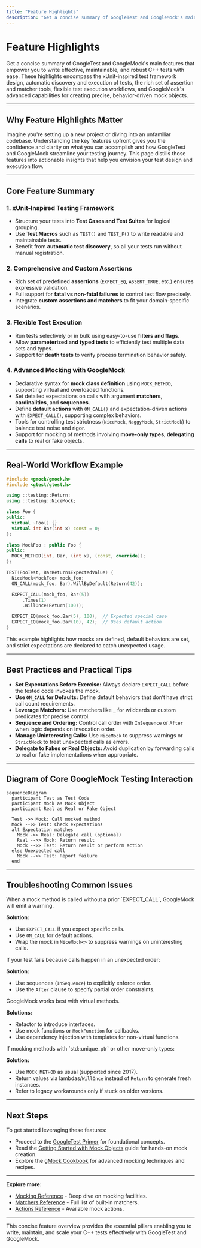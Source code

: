 ```yaml
---
title: "Feature Highlights"
description: "Get a concise summary of GoogleTest and GoogleMock's main features: xUnit-inspired design, automatic test discovery, rich and custom assertions, flexible test execution options, and advanced mocking capabilities."
---
```


# Feature Highlights

Get a concise summary of GoogleTest and GoogleMock's main features that empower you to write effective, maintainable, and robust C++ tests with ease. These highlights encompass the xUnit-inspired test framework design, automatic discovery and execution of tests, the rich set of assertion and matcher tools, flexible test execution workflows, and GoogleMock's advanced capabilities for creating precise, behavior-driven mock objects.

---

## Why Feature Highlights Matter

Imagine you're setting up a new project or diving into an unfamiliar codebase. Understanding the key features upfront gives you the confidence and clarity on what you can accomplish and how GoogleTest and GoogleMock streamline your testing journey. This page distills those features into actionable insights that help you envision your test design and execution flow.

---

## Core Feature Summary

### 1. xUnit-Inspired Testing Framework
- Structure your tests into **Test Cases and Test Suites** for logical grouping.
- Use **Test Macros** such as `TEST()` and `TEST_F()` to write readable and maintainable tests.
- Benefit from **automatic test discovery**, so all your tests run without manual registration.

### 2. Comprehensive and Custom Assertions
- Rich set of predefined **assertions** (`EXPECT_EQ`, `ASSERT_TRUE`, etc.) ensures expressive validation.
- Full support for **fatal vs non-fatal failures** to control test flow precisely.
- Integrate **custom assertions and matchers** to fit your domain-specific scenarios.

### 3. Flexible Test Execution
- Run tests selectively or in bulk using easy-to-use **filters and flags**.
- Allow **parameterized and typed tests** to efficiently test multiple data sets and types.
- Support for **death tests** to verify process termination behavior safely.

### 4. Advanced Mocking with GoogleMock
- Declarative syntax for **mock class definition** using `MOCK_METHOD`, supporting virtual and overloaded functions.
- Set detailed expectations on calls with argument **matchers**, **cardinalities**, and **sequences**.
- Define **default actions** with `ON_CALL()` and expectation-driven actions with `EXPECT_CALL()`, supporting complex behaviors.
- Tools for controlling test strictness (`NiceMock`, `NaggyMock`, `StrictMock`) to balance test noise and rigor.
- Support for mocking of methods involving **move-only types**, **delegating calls** to real or fake objects.

---

## Real-World Workflow Example

```cpp
#include <gmock/gmock.h>
#include <gtest/gtest.h>

using ::testing::Return;
using ::testing::NiceMock;

class Foo {
public:
  virtual ~Foo() {}
  virtual int Bar(int x) const = 0;
};

class MockFoo : public Foo {
public:
  MOCK_METHOD(int, Bar, (int x), (const, override));
};

TEST(FooTest, BarReturnsExpectedValue) {
  NiceMock<MockFoo> mock_foo;
  ON_CALL(mock_foo, Bar).WillByDefault(Return(42));

  EXPECT_CALL(mock_foo, Bar(5))
      .Times(1)
      .WillOnce(Return(100));

  EXPECT_EQ(mock_foo.Bar(5), 100);  // Expected special case
  EXPECT_EQ(mock_foo.Bar(10), 42);  // Uses default action
}
```

This example highlights how mocks are defined, default behaviors are set, and strict expectations are declared to catch unexpected usage.

---

## Best Practices and Practical Tips

- **Set Expectations Before Exercise:** Always declare `EXPECT_CALL` before the tested code invokes the mock.
- **Use `ON_CALL` for Defaults:** Define default behaviors that don’t have strict call count requirements.
- **Leverage Matchers:** Use matchers like `_` for wildcards or custom predicates for precise control.
- **Sequence and Ordering:** Control call order with `InSequence` or `After` when logic depends on invocation order.
- **Manage Uninteresting Calls:** Use `NiceMock` to suppress warnings or `StrictMock` to treat unexpected calls as errors.
- **Delegate to Fakes or Real Objects:** Avoid duplication by forwarding calls to real or fake implementations when appropriate.

---

## Diagram of Core GoogleMock Testing Interaction

```mermaid
sequenceDiagram
  participant Test as Test Code
  participant Mock as Mock Object
  participant Real as Real or Fake Object

  Test ->> Mock: Call mocked method
  Mock -->> Test: Check expectations
  alt Expectation matches
    Mock ->> Real: Delegate call (optional)
    Real -->> Mock: Return result
    Mock -->> Test: Return result or perform action
  else Unexpected call
    Mock -->> Test: Report failure
  end
```

---

## Troubleshooting Common Issues

<AccordionGroup title="Common Challenges and Solutions">
<Accordion title="Uninteresting Mock Function Calls Warning">
When a mock method is called without a prior `EXPECT_CALL`, GoogleMock will emit a warning.

**Solution:**
- Use `EXPECT_CALL` if you expect specific calls.
- Use `ON_CALL` for default actions.
- Wrap the mock in `NiceMock<>` to suppress warnings on uninteresting calls.
</Accordion>
<Accordion title="Failure Due to Call Order">
If your test fails because calls happen in an unexpected order:

**Solution:**
- Use sequences (`InSequence`) to explicitly enforce order.
- Use the `After` clause to specify partial order constraints.
</Accordion>
<Accordion title="Mocking Non-Virtual or Free Functions">
GoogleMock works best with virtual methods.

**Solutions:**
- Refactor to introduce interfaces.
- Use mock functions or `MockFunction` for callbacks.
- Use dependency injection with templates for non-virtual functions.
</Accordion>
<Accordion title="Move-Only Types in Mock Methods">
If mocking methods with `std::unique_ptr` or other move-only types:

**Solution:**
- Use `MOCK_METHOD` as usual (supported since 2017).
- Return values via lambdas/`WillOnce` instead of `Return` to generate fresh instances.
- Refer to legacy workarounds only if stuck on older versions.
</Accordion>
</AccordionGroup>

---

## Next Steps

To get started leveraging these features:

- Proceed to the [GoogleTest Primer](../about-googletest/introduction.md) for foundational concepts.
- Read the [Getting Started with Mock Objects](../../guides/mocking-and-test-doubles/getting-started-with-mocks.md) guide for hands-on mock creation.
- Explore the [gMock Cookbook](../../docs/gmock_cook_book.md) for advanced mocking techniques and recipes.

---

**Explore more:**
- [Mocking Reference](../../reference/mocking.md) - Deep dive on mocking facilities.
- [Matchers Reference](../../reference/matchers.md) - Full list of built-in matchers.
- [Actions Reference](../../reference/actions.md) - Available mock actions.

---

This concise feature overview provides the essential pillars enabling you to write, maintain, and scale your C++ tests effectively with GoogleTest and GoogleMock.